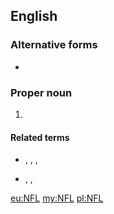 ==English==

===Alternative forms===
* {{l|en|N.F.L.}}

===Proper noun===
{{en-proper noun}}

# {{label|en|American football}} {{initialism of|lang=en|[[w:National Football League|National Football League]]}}

====Related terms====
* {{l|en|NBL}}, {{l|en|NHL}}, {{l|en|NLL}}, {{l|en|NSL}}
* {{l|en|AFL}}, {{l|en|CFL}}, {{l|en|USFL}}

[[eu:NFL]]
[[my:NFL]]
[[pl:NFL]]